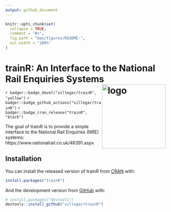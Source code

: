 ```yaml
---
output: github_document
---
```

<!-- README.md is generated from README.Rmd. Please edit that file -->

```r
knitr::opts_chunk$set(
  collapse = TRUE,
  comment = "#>",
  fig.path = "man/figures/README-",
  out.width = "100%"
)
```

# trainR: An Interface to the National Rail Enquiries Systems <img src="https://raw.githubusercontent.com/villegar/trainR/main/inst/images/logo.png" alt="logo" align="right" height=200px/>

<!-- badges: start -->
`r badger::badge_devel("villegar/trainR", "yellow")`
`r badger::badge_github_actions("villegar/trainR")`
`r badger::badge_cran_release("trainR", "black")`
<!-- badges: end -->

The goal of trainR is to provide a simple interface to the National Rail Enquiries (NRE) systems: https://www.nationalrail.co.uk/46391.aspx

## Installation

You can install the released version of trainR from [CRAN](https://CRAN.R-project.org) with:

``` r
install.packages("trainR")
```

And the development version from [GitHub](https://github.com/) with:

``` r
# install.packages("devtools")
devtools::install_github("villegar/trainR")
```
<!-- ## Example -->

